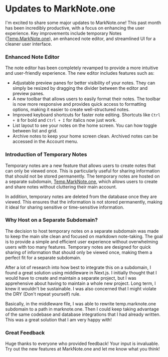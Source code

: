 # Updates to MarkNote.one

I'm excited to share some major updates to MarkNote.one! This past month has been incredibly productive, with a focus on enhancing the user experience. Key improvements include temporary Notes ([Temp.MarkNote.one](https://temp.marknote.one)), an enhanced note editor, and streamlined UI for a cleaner user interface.

### Enhanced Note Editor

The note editor has been completely revamped to provide a more intuitive and user-friendly experience. The new editor includes features such as:

-   Adjustable preview panes for better visibility of your notes. They can simply be resized by dragging the divider between the editor and preview panes.
-   A new toolbar that allows users to easily format their notes. The toolbar is now more responsive and provides quick access to formatting options, making it easier to create well-structured notes.
-   Improved keyboard shortcuts for faster note editing. Shortcuts like `Ctrl + B` for bold and `Ctrl + I` for italics now just work.
-   List layout to see your notes on the home screen. You can how toggle between list and grid.
-   Archive notes to keep your home screen clean. Archived notes can be accessed in the Account menu.

### Introduction of Temporary Notes

Temporary notes are a new feature that allows users to create notes that can only be viewed once. This is particularly useful for sharing information that should not be stored permanently. The temporary notes are hosted on a separate subdomain, [Temp.MarkNote.one](https://temp.marknote.one), which allows users to create and share notes without cluttering their main account.

In addition, temporary notes are deleted from the database once they are viewed. This ensures that the information is not stored permanently, making it ideal for sharing sensitive or time-sensitive information.

### Why Host on a Separate Subdomain?

The decision to host temporary notes on a separate subdomain was made to keep the main site clean and focused on markdown note-taking. The goal is to provide a simple and efficient user experience without overwhelming users with too many features. Temporary notes are designed for quick sharing of information that should only be viewed once, making them a perfect fit for a separate subdomain.

After a lot of research into how best to integrate this on a subdomain, I found a great solution using middleware in Next.js. I initially thought that I would have to create and maintain a separate project, but I was apprehensive about having to maintain a whole new project. Long term, I knew it wouldn't be sustainable. I was also concerned that I might violate the DRY (Don't repeat yourself) rule.

Basically, in the middleware file, I was able to rewrite temp.marknote.one subdomain to a path in marknote.one. Then I could keep taking advantage of the same codebase and database integrations that I had already written. This was a great solution that I am very happy with!

### Great Feedback

Huge thanks to everyone who provided feedback! Your input is invaluable. Try out the new features at MarkNote.one and let me know what you think!

